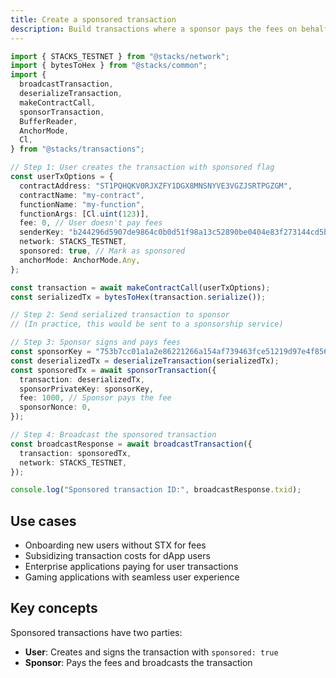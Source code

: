 ```yaml
---
title: Create a sponsored transaction
description: Build transactions where a sponsor pays the fees on behalf of users
---
```


```typescript
import { STACKS_TESTNET } from "@stacks/network";
import { bytesToHex } from "@stacks/common";
import {
  broadcastTransaction,
  deserializeTransaction,
  makeContractCall,
  sponsorTransaction,
  BufferReader,
  AnchorMode,
  Cl,
} from "@stacks/transactions";

// Step 1: User creates the transaction with sponsored flag
const userTxOptions = {
  contractAddress: "ST1PQHQKV0RJXZFY1DGX8MNSNYVE3VGZJSRTPGZGM",
  contractName: "my-contract",
  functionName: "my-function",
  functionArgs: [Cl.uint(123)],
  fee: 0, // User doesn't pay fees
  senderKey: "b244296d5907de9864c0b0d51f98a13c52890be0404e83f273144cd5b9960eed01",
  network: STACKS_TESTNET,
  sponsored: true, // Mark as sponsored
  anchorMode: AnchorMode.Any,
};

const transaction = await makeContractCall(userTxOptions);
const serializedTx = bytesToHex(transaction.serialize());

// Step 2: Send serialized transaction to sponsor
// (In practice, this would be sent to a sponsorship service)

// Step 3: Sponsor signs and pays fees
const sponsorKey = "753b7cc01a1a2e86221266a154af739463fce51219d97e4f856cd7200c3bd2a601";
const deserializedTx = deserializeTransaction(serializedTx);
const sponsoredTx = await sponsorTransaction({
  transaction: deserializedTx,
  sponsorPrivateKey: sponsorKey,
  fee: 1000, // Sponsor pays the fee
  sponsorNonce: 0,
});

// Step 4: Broadcast the sponsored transaction
const broadcastResponse = await broadcastTransaction({
  transaction: sponsoredTx,
  network: STACKS_TESTNET,
});

console.log("Sponsored transaction ID:", broadcastResponse.txid);
```

## Use cases

- Onboarding new users without STX for fees
- Subsidizing transaction costs for dApp users
- Enterprise applications paying for user transactions
- Gaming applications with seamless user experience

## Key concepts

Sponsored transactions have two parties:

- **User**: Creates and signs the transaction with `sponsored: true`
- **Sponsor**: Pays the fees and broadcasts the transaction